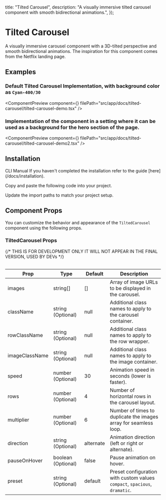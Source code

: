 
  title: "Tilted Carousel",
  description:
    "A visually immersive tilted carousel component with smooth bidirectional animations.",
});

# Tilted Carousel

A visually immersive carousel component with a 3D-tilted perspective and smooth bidirectional animations. The inspiration for this component comes from the Netflix landing page.

## Examples

### Default Tilted Carousel Implementation, with background color as `Cyan-400/30`

<ComponentPreview
  component={<TiltedCarouselDemo />}
  filePath="src/app/docs/tilted-carousel/tilted-carousel-demo.tsx"
/>

### Implementation of the component in a setting where it can be used as a background for the hero section of the page.

<ComponentPreview
  component={<TiltedCarouselDemo2 />}
  filePath="src/app/docs/tilted-carousel/tilted-carousel-demo2.tsx"
/>

## Installation

<Tabs defaultValue="cli">

<TabsList>
  <TabsTrigger value="cli">CLI</TabsTrigger>
  <TabsTrigger value="manual">Manual</TabsTrigger>
</TabsList>

<TabsContent value="cli">
  <InstallationCli value="tilted-carousel" />
</TabsContent>

<TabsContent value="manual">

<Steps>

<Step>
  If you haven't completed the installation refer to the guide [here](/docs/installation).
</Step>

<Step>Copy and paste the following code into your project.</Step>

<CodeBlock filePath="src/components/content/tilted-carousel.tsx" />

<Step>Update the import paths to match your project setup.</Step>

</Steps>

</TabsContent>

</Tabs>

## Component Props

You can customize the behavior and appearance of the `TiltedCarousel` component using the following props.

### TiltedCarousel Props

<Table data={{
  headers: ["Prop", "Type", "Default", "Description"],
  rows: [
    ["images", "string[]", "[]", "Array of image URLs to be displayed in the carousel."],
    ["className", "string (Optional)", "(null)", "Additional class names to apply to the carousel container."],
    ["rowClassName", "string (Optional)", "(null)", "Additional class names to apply to the row wrapper."],
    ["imageClassName", "string (Optional)", "(null)", "Additional class names to apply to the image container."],
    ["speed", "number (Optional)", "30", "Animation speed in seconds (lower is faster)."],
    ["rows", "number (Optional)", "4", "Number of horizontal image rows in the carousel layout."],
    ["multiplier", "number (Optional)", "6", "Number of times to duplicate the images array for seamless loop."],
    ["direction", "string (Optional)", "alternate", "Animation direction (left or right or alternate)."],
    ["pauseOnHover", "boolean (Optional)", "false", "Pause animation on hover."],
    ["preset", "string (Optional)", "default", "Preset configuration with custom values `compact`, `spacious`, `dramatic`."],
  ],
}}>

{/* THIS IS FOR DEVELOPMENT ONLY IT WILL NOT APPEAR IN THE FINAL VERSION, USED BY DEVs */}

| Prop           | Type               | Default   | Description                                                                |
| -------------- | ------------------ | --------- | -------------------------------------------------------------------------- |
| images         | string[]           | []        | Array of image URLs to be displayed in the carousel.                       |
| className      | string (Optional)  | null      | Additional class names to apply to the carousel container.                 |
| rowClassName   | string (Optional)  | null      | Additional class names to apply to the row wrapper.                        |
| imageClassName | string (Optional)  | null      | Additional class names to apply to the image container.                    |
| speed          | number (Optional)  | 30        | Animation speed in seconds (lower is faster).                              |
| rows           | number (Optional)  | 4         | Number of horizontal rows in the carousel layout.                          |
| multiplier     | number (Optional)  | 6         | Number of times to duplicate the images array for seamless loop.           |
| direction      | string (Optional)  | alternate | Animation direction (left or right or alternate).                          |
| pauseOnHover   | boolean (Optional) | false     | Pause animation on hover.                                                  |
| preset         | string (Optional)  | default   | Preset configuration with custom values `compact`, `spacious`, `dramatic`. |

</Table>

<PrevNextBtn current="tilted-carousel" />
